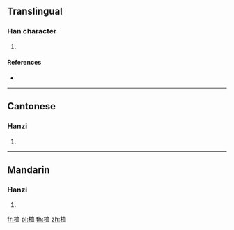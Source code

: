 {{character info/new}}
==Translingual==

===Han character===
{{Han char|rn=75|rad=木|as=06|sn=10|four=|canj=DHBT|ids=⿰木血}}

# {{defn|Han|sort=木06}}

====References====
* {{Han ref|kx=0526.100|dkj=14779|hdz=21201.070|uh=6856|ud=26710}}

----

==Cantonese==

===Hanzi===
{{yue-hanzi|jyut=[[hyut3]]|y=hyut3}}

# {{defn|lang=yue|sort=木06}}

----

==Mandarin==

===Hanzi===
{{cmn-hanzi|pin=[[xuè]] ([[xue4]])|wg=hsüeh<sup>4</sup>}}

# {{defn|lang=cmn|sort=木06}}

[[fr:桖]]
[[pl:桖]]
[[th:桖]]
[[zh:桖]]